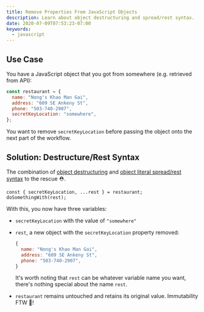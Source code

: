 ```yaml
---
title: Remove Properties From JavaScript Objects
description: Learn about object destructuring and spread/rest syntax.
date: 2020-07-09T07:53:23-07:00
keywords:
  - javascript
---
```



## Use Case

You have a JavaScript object that you got from somewhere (e.g. retrieved from
API):

```js
const restaurant = {
  name: "Nong's Khao Man Gai",
  address: "609 SE Ankeny St",
  phone: "503-740-2907",
  secretKeyLocation: "somewhere",
};
```

You want to remove `secretKeyLocation` before passing the object onto the next
part of the workflow.

## Solution: Destructure/Rest Syntax

The combination of [object destructuring][destructure] and [object literal
spread/rest syntax][spread] to the rescue ⛑.

```js{1}
const { secretKeyLocation, ...rest } = restaurant;
doSomethingWith(rest);
```

With this, you now have three variables:

- `secretKeyLocation` with the value of `"somewhere"`
- `rest`, a new object with the `secretKeyLocation` property removed:

  ```js
  {
    name: "Nong's Khao Man Gai",
    address: "609 SE Ankeny St",
    phone: "503-740-2907",
  }
  ```

  It's worth noting that `rest` can be whatever variable name you want, there's
  nothing special about the name `rest`.

- `restaurant` remains untouched and retains its original value. Immutability
  FTW 🙌!

<Repl repl="JS-object-properties" title="remove JavaScript object properties" />

[destructure]:
  https://developer.mozilla.org/en-US/docs/Web/JavaScript/Reference/Operators/Destructuring_assignment#Object_destructuring
[spread]:
  https://developer.mozilla.org/en-US/docs/Web/JavaScript/Reference/Operators/Spread_syntax#Spread_in_object_literals
